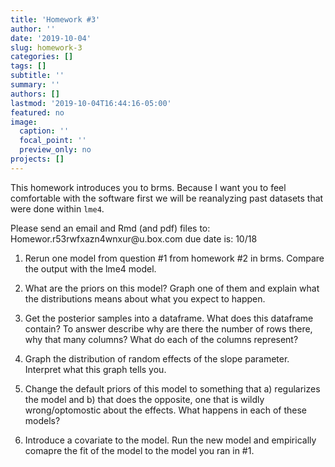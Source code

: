 ```yaml
---
title: 'Homework #3'
author: ''
date: '2019-10-04'
slug: homework-3
categories: []
tags: []
subtitle: ''
summary: ''
authors: []
lastmod: '2019-10-04T16:44:16-05:00'
featured: no
image:
  caption: ''
  focal_point: ''
  preview_only: no
projects: []
---
```



This homework introduces you to brms. Because I want you to feel comfortable with the software first we will be reanalyzing past datasets that were done within `lme4`. 

Please send an email and Rmd (and pdf) files to: Homewor.r53rwfxazn4wnxur@u.box.com due date is: 10/18

1. Rerun one model from question #1 from homework #2 in brms. Compare the output with the lme4 model. 

2. What are the priors on this model? Graph one of them and explain what the distributions means about what you expect to happen.  

3. Get the posterior samples into a dataframe. What does this dataframe contain? To answer describe why are there the number of rows there, why that many columns? What do each of the columns represent? 

4. Graph the distribution of random effects of the slope parameter. Interpret what this graph tells you. 

5. Change the default priors of this model to something that a) regularizes the model and b) that does the opposite, one that is wildly wrong/optomostic about the effects. What happens in each of these models? 

6. Introduce a covariate to the model. Run the new model and empirically comapre the fit of the model to the model you ran in #1. 





